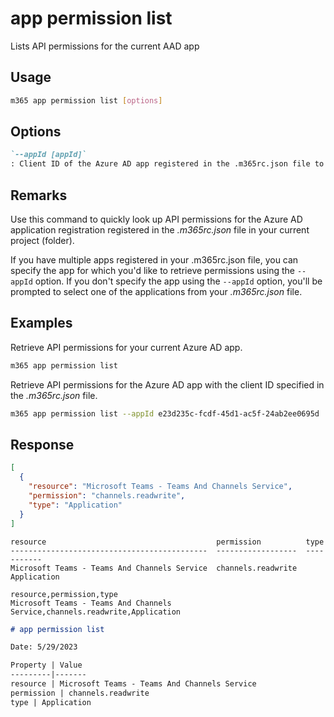 
# app permission list

Lists API permissions for the current AAD app

## Usage

```sh
m365 app permission list [options]
```

## Options

```md defintion-list
`--appId [appId]`
: Client ID of the Azure AD app registered in the .m365rc.json file to retrieve API permissions for.
```

<Global />

## Remarks

Use this command to quickly look up API permissions for the Azure AD application registration registered in the _.m365rc.json_ file in your current project (folder).

If you have multiple apps registered in your .m365rc.json file, you can specify the app for which you'd like to retrieve permissions using the `--appId` option. If you don't specify the app using the `--appId` option, you'll be prompted to select one of the applications from your _.m365rc.json_ file.

## Examples

Retrieve API permissions for your current Azure AD app.

```sh
m365 app permission list
```

Retrieve API permissions for the Azure AD app with the client ID specified in the _.m365rc.json_ file.

```sh
m365 app permission list --appId e23d235c-fcdf-45d1-ac5f-24ab2ee0695d
```

## Response

<Tabs>
  <TabItem value="JSON">

  ```json
  [
    {
      "resource": "Microsoft Teams - Teams And Channels Service",
      "permission": "channels.readwrite",
      "type": "Application"
    }
  ]
  ```

  </TabItem>
  <TabItem value="Text">

  ```text
  resource                                      permission          type
  --------------------------------------------  ------------------  -----------
  Microsoft Teams - Teams And Channels Service  channels.readwrite  Application
  ```

  </TabItem>
  <TabItem value="CSV">

  ```csv
  resource,permission,type
  Microsoft Teams - Teams And Channels Service,channels.readwrite,Application
  ```

  </TabItem>
  <TabItem value="Markdown">

  ```md
  # app permission list

  Date: 5/29/2023

  Property | Value
  ---------|-------
  resource | Microsoft Teams - Teams And Channels Service
  permission | channels.readwrite
  type | Application
  ```

  </TabItem>
</Tabs>

